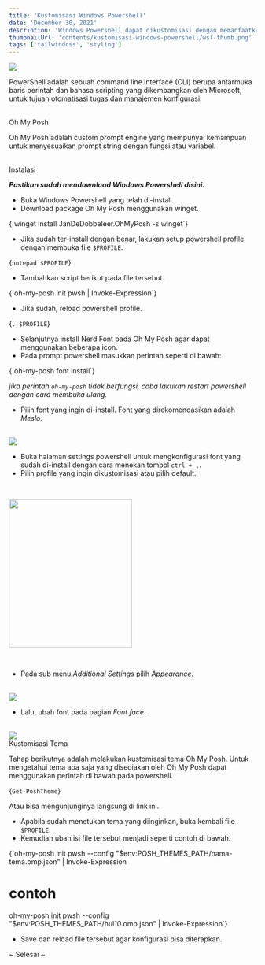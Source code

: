 ```yaml
---
title: 'Kustomisasi Windows Powershell'
date: 'December 30, 2021'
description: 'Windows Powershell dapat dikustomisasi dengan memanfaatkan profil.'
thumbnailUrl: 'contents/kustomisasi-windows-powershell/wsl-thumb.png'
tags: ['tailwindcss', 'styling']
---
```


<img src="/images/contents/kustomisasi-windows-powershell/wsl-thumb.png" />

<br />

<p>
  PowerShell adalah sebuah command line interface (CLI) berupa antarmuka baris
  perintah dan bahasa scripting yang dikembangkan oleh Microsoft, untuk tujuan
  otomatisasi tugas dan manajemen konfigurasi.
</p>

<br />

<CustomHeading fs="22" mb="4">
  Oh My Posh
</CustomHeading>

<p>
  Oh My Posh adalah custom prompt engine yang mempunyai kemampuan untuk
  menyesuaikan prompt string dengan fungsi atau variabel.
</p>

<br />

<CustomHeading fs="18" mb="4">
  Instalasi
</CustomHeading>

**_Pastikan sudah mendownload Windows Powershell <Link href="https://github.com/ralfarishi/Animal-AR" target="_blank">
disini.</Link>_**

- Buka Windows Powershell yang telah di-install.
- Download package Oh My Posh menggunakan winget.

<SyntaxHighlighter language="bash">
  {`winget install JanDeDobbeleer.OhMyPosh -s winget`}
</SyntaxHighlighter>

- Jika sudah ter-install dengan benar, lakukan setup powershell profile dengan membuka file `$PROFILE`.

<SyntaxHighlighter language="bash">{`notepad $PROFILE`}</SyntaxHighlighter>

- Tambahkan script berikut pada file tersebut.

<SyntaxHighlighter language="bash">
  {`oh-my-posh init pwsh | Invoke-Expression`}
</SyntaxHighlighter>

- Jika sudah, reload powershell profile.

<SyntaxHighlighter language="bash">{`. $PROFILE`}</SyntaxHighlighter>

- Selanjutnya install Nerd Font pada Oh My Posh agar dapat menggunakan beberapa icon.
- Pada prompt powershell masukkan perintah seperti di bawah:

<SyntaxHighlighter language="bash">
  {`oh-my-posh font install`}
</SyntaxHighlighter>

_jika perintah `oh-my-posh` tidak berfungsi, coba lakukan restart powershell dengan cara membuka ulang._

- Pilih font yang ingin di-install. Font yang direkomendasikan adalah _Meslo_.

<br />

<img src="/images/contents/kustomisasi-windows-powershell/choose-font.png" />

<br />

- Buka halaman settings powershell untuk mengkonfigurasi font yang sudah di-install dengan cara menekan tombol `ctrl + ,`.
- Pilih profile yang ingin dikustomisasi atau pilih default.

<br />

<img
  src="/images/contents/kustomisasi-windows-powershell/font-config.png"
  height="300"
  width="250"
/>

<br />

- Pada sub menu _Additional Settings_ pilih _Appearance_.

<br />

<img src="/images/contents/kustomisasi-windows-powershell/font-config-2.png" />

<br />

- Lalu, ubah font pada bagian _Font face_.

<br />

<img src="/images/contents/kustomisasi-windows-powershell/font-config-3.png" />

<br />

<CustomHeading fs="18" mb="4">
  Kustomisasi Tema
</CustomHeading>

<p>
  Tahap berikutnya adalah melakukan kustomisasi tema Oh My Posh. Untuk
  mengetahui tema apa saja yang disediakan oleh Oh My Posh dapat menggunakan
  perintah di bawah pada powershell.
</p>

<SyntaxHighlighter language="bash">{`Get-PoshTheme`}</SyntaxHighlighter>

Atau bisa mengunjunginya langsung di link <Link href="https://ohmyposh.dev/docs/themes" target="_blank">ini.</Link>

- Apabila sudah menetukan tema yang diinginkan, buka kembali file `$PROFILE`.
- Kemudian ubah isi file tersebut menjadi seperti contoh di bawah.

<SyntaxHighlighter language="bash">
  {`oh-my-posh init pwsh --config "$env:POSH_THEMES_PATH/nama-tema.omp.json" | Invoke-Expression

# contoh
oh-my-posh init pwsh --config "$env:POSH_THEMES_PATH/hul10.omp.json" | Invoke-Expression`}

</SyntaxHighlighter>

- Save dan reload file tersebut agar konfigurasi bisa diterapkan.

~ Selesai ~
